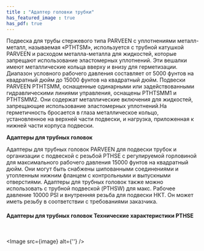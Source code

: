 ```yaml
---
title : "Адаптер головки трубки"
has_featured_image : true
has_pdf: true
---
```


Подвеска для трубы стержевого типа PARVEEN с уплотнениями металл-металл, называемая «PTHTSM», используется с трубной катушкой PARVEEN и расходом металла-металла для жидкостей, которые запрещают использование эластомерных уплотнений. Эти вешалки имеют металлические кольца вверху и внизу для герметизации. Диапазон условного рабочего давления составляет от 5000 фунтов на квадратный дюйм до 15000 фунтов на квадратный дюйм. Подвески PARVEEN PTHTSMM, оснащенные одинарными или задействованными гидравлическими линиями управления, оснащены PTHTSMM1 и PTHTSMM2. Они содержат металлические включения для жидкостей, запрещающие использование эластомерных уплотнений.На герметичность бросается в глаза металлическое кольцо, установленное на верхней части подвески, и нагрузка, приложенная к нижней части корпуса подвески.

**Адаптеры для трубных головок**

Адаптеры для трубных головок PARVEEN для подвески трубок и организации с подвеской с резьбой PTHSE с регулируемой горловиной для максимального рабочего давления 15000 фунтов на квадратный дюйм. Они могут быть снабжены шипованными соединениями и утопленным нижним фланцем с контрольными и выпускными отверстиями. Адаптеры для трубных головок также можно использовать с трубной подвеской (PTHSW) для макс. Рабочее давление 10000 PSI и внутренняя резьба для подвески НКТ. Он может иметь резьбу в соответствии с требованиями заказчика.

#### Адаптеры для трубных головок Технические характеристики PTHSE

<br />

<Image src={image} alt={''} />